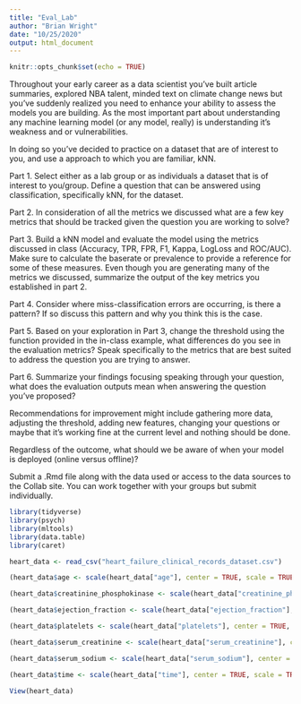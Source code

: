 ```yaml
---
title: "Eval_Lab"
author: "Brian Wright"
date: "10/25/2020"
output: html_document
---
```


```r
knitr::opts_chunk$set(echo = TRUE)
```

Throughout your early career as a data scientist you've built article summaries, 
explored NBA talent, minded text on climate change news but you've suddenly realized you need to enhance your ability to assess the models you are building. 
As the most important part about understanding any machine learning model 
(or any model, really) is understanding it's weakness and or vulnerabilities. 

In doing so you've decided to practice on a dataset that are of interest to you, and use a approach to which you are familiar, kNN. 

Part 1. Select either as a lab group or as individuals a dataset that is of interest to you/group. Define a question that can be answered using classification, specifically kNN, for the dataset. 

Part 2. In consideration of all the metrics we discussed what are a few key metrics that should be tracked given the question you are working to solve? 

Part 3. Build a kNN model and evaluate the model using the metrics discussed in class (Accuracy, TPR, FPR, F1, Kappa, LogLoss and ROC/AUC). Make sure to calculate the baserate or prevalence to provide a reference for some of these measures. Even though you are generating many of the metrics we discussed, summarize the output of the key metrics you established in part 2. 

Part 4.  Consider where miss-classification errors are occurring, is there a pattern? If so discuss this pattern and why you think this is the case. 

Part 5. Based on your exploration in Part 3, change the threshold using the function provided in the in-class example, what differences do you see in the evaluation metrics? Speak specifically to the metrics that are best suited to address the question you are trying to answer. 

Part 6. Summarize your findings focusing speaking through your question, what does the evaluation outputs mean when answering the question you've proposed?

Recommendations for improvement might include gathering more data, adjusting the threshold, adding new features, changing your questions or maybe that it's working fine at the current level and nothing should be done. 

Regardless of the outcome, what should we be aware of when your model is deployed (online versus offline)? 

Submit a .Rmd file along with the data used or access to the data sources to the Collab site. You can work together with your groups but submit individually. 

```r
library(tidyverse)
library(psych)
library(mltools)
library(data.table)
library(caret)

```

```r
heart_data <- read_csv("heart_failure_clinical_records_dataset.csv")

(heart_data$age <- scale(heart_data["age"], center = TRUE, scale = TRUE))

(heart_data$creatinine_phosphokinase <- scale(heart_data["creatinine_phosphokinase"], center = TRUE, scale = TRUE))

(heart_data$ejection_fraction <- scale(heart_data["ejection_fraction"], center = TRUE, scale = TRUE))

(heart_data$platelets <- scale(heart_data["platelets"], center = TRUE, scale = TRUE))

(heart_data$serum_creatinine <- scale(heart_data["serum_creatinine"], center = TRUE, scale = TRUE))

(heart_data$serum_sodium <- scale(heart_data["serum_sodium"], center = TRUE, scale = TRUE))

(heart_data$time <- scale(heart_data["time"], center = TRUE, scale = TRUE))

View(heart_data)

```

